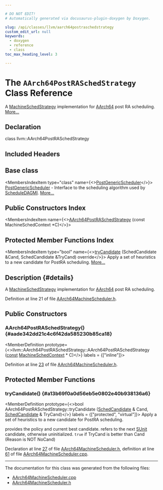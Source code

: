 ```yaml
---

# DO NOT EDIT!
# Automatically generated via docusaurus-plugin-doxygen by Doxygen.

slug: /api/classes/llvm/aarch64postraschedstrategy
custom_edit_url: null
keywords:
  - doxygen
  - reference
  - class
toc_max_heading_level: 3

---
```





# The `AArch64PostRASchedStrategy` Class Reference

<DoxygenPage pluginConfig={pluginConfig}>

A <a href="/docs/api/classes/llvm/machineschedstrategy">MachineSchedStrategy</a> implementation for <a href="/docs/api/namespaces/llvm/aarch64">AArch64</a> post RA scheduling. <a href="#details">More...</a>

## Declaration

<CodeBlock>class llvm::AArch64PostRASchedStrategy</CodeBlock>

## Included Headers

<IncludesList>
<IncludesListItem
  filePath="Target/AArch64/AArch64MachineScheduler.h"
  permalink="/docs/api/files/lib/lib/target/lib/target/aarch64/aarch64machinescheduler-h"
  isLocal="true" />
</IncludesList>

## Base class

<MembersIndex>

<MembersIndexItem
  type="class"
  name={<><a href="/docs/api/classes/llvm/postgenericscheduler">PostGenericScheduler</a></>}>
<a href="/docs/api/classes/llvm/postgenericscheduler">PostGenericScheduler</a> - Interface to the scheduling algorithm used by <a href="/docs/api/classes/llvm/scheduledagmi">ScheduleDAGMI</a>. <a href="/docs/api/classes/llvm/postgenericscheduler/#details">More...</a>
</MembersIndexItem>

</MembersIndex>

## Public Constructors Index

<MembersIndex>

<MembersIndexItem
  name={<><a href="#aade342dd21c4c6f42da585230b85ca18">AArch64PostRASchedStrategy</a> (const MachineSchedContext &#42;C)</>}>
</MembersIndexItem>

</MembersIndex>

## Protected Member Functions Index

<MembersIndex>

<MembersIndexItem
  type="bool"
  name={<><a href="#a13b69f0a0d56eb5e0802e40b938136a6">tryCandidate</a> (SchedCandidate &amp;Cand, SchedCandidate &amp;TryCand) override</>}>
Apply a set of heuristics to a new candidate for PostRA scheduling. <a href="#a13b69f0a0d56eb5e0802e40b938136a6">More...</a>
</MembersIndexItem>

</MembersIndex>

## Description {#details}

A <a href="/docs/api/classes/llvm/machineschedstrategy">MachineSchedStrategy</a> implementation for <a href="/docs/api/namespaces/llvm/aarch64">AArch64</a> post RA scheduling.

Definition at line 21 of file <a href="/docs/api/files/lib/lib/target/lib/target/aarch64/aarch64machinescheduler-h">AArch64MachineScheduler.h</a>.

<SectionDefinition>

## Public Constructors

### AArch64PostRASchedStrategy() {#aade342dd21c4c6f42da585230b85ca18}

<MemberDefinition
  prototype={<>llvm::AArch64PostRASchedStrategy::AArch64PostRASchedStrategy (<a href="/docs/api/files/lib/lib/target/lib/target/aarch64/aarch64promoteconstant-cpp/#a90f8350fecae261c25be85d38b451bff">const</a> <a href="/docs/api/structs/llvm/machineschedcontext">MachineSchedContext</a> &#42; C)</>}
  labels = {["inline"]}>

Definition at line <a href="/docs/api/files/lib/lib/target/lib/target/aarch64/aarch64machinescheduler-h/#l00023">23</a> of file <a href="/docs/api/files/lib/lib/target/lib/target/aarch64/aarch64machinescheduler-h">AArch64MachineScheduler.h</a>.
</MemberDefinition>

</SectionDefinition>

<SectionDefinition>

## Protected Member Functions

### tryCandidate() {#a13b69f0a0d56eb5e0802e40b938136a6}

<MemberDefinition
  prototype={<>bool AArch64PostRASchedStrategy::tryCandidate (<a href="/docs/api/structs/llvm/genericschedulerbase/schedcandidate">SchedCandidate</a> &amp; Cand, <a href="/docs/api/structs/llvm/genericschedulerbase/schedcandidate">SchedCandidate</a> &amp; TryCand)</>}
  labels = {["protected", "virtual"]}>
Apply a set of heuristics to a new candidate for PostRA scheduling.

<ParametersList title="Parameters">
<ParametersListItem name="Cand">provides the policy and current best candidate.</ParametersListItem>
<ParametersListItem name="TryCand">refers to the next <a href="/docs/api/classes/llvm/sunit">SUnit</a> candidate, otherwise uninitialized.</ParametersListItem>
</ParametersList>

<SectionUser title="Returns">
<code>true</code> if TryCand is better than Cand (Reason is NOT NoCand)
</SectionUser>

Declaration at line <a href="/docs/api/files/lib/lib/target/lib/target/aarch64/aarch64machinescheduler-h/#l00027">27</a> of file <a href="/docs/api/files/lib/lib/target/lib/target/aarch64/aarch64machinescheduler-h">AArch64MachineScheduler.h</a>, definition at line <a href="/docs/api/files/lib/lib/target/lib/target/aarch64/aarch64machinescheduler-cpp/#l00061">61</a> of file <a href="/docs/api/files/lib/lib/target/lib/target/aarch64/aarch64machinescheduler-cpp">AArch64MachineScheduler.cpp</a>.
</MemberDefinition>

</SectionDefinition>

<hr/>

The documentation for this class was generated from the following files:

<ul>
<li><a href="/docs/api/files/lib/lib/target/lib/target/aarch64/aarch64machinescheduler-cpp">AArch64MachineScheduler.cpp</a></li>
<li><a href="/docs/api/files/lib/lib/target/lib/target/aarch64/aarch64machinescheduler-h">AArch64MachineScheduler.h</a></li>
</ul>

</DoxygenPage>
